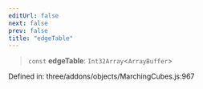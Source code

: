 ```yaml
---
editUrl: false
next: false
prev: false
title: "edgeTable"
---
```


> `const` **edgeTable**: `Int32Array`\<`ArrayBuffer`\>

Defined in: three/addons/objects/MarchingCubes.js:967
